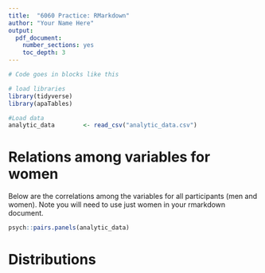 ```yaml
---
title:  "6060 Practice: RMarkdown"
author: "Your Name Here"
output:
  pdf_document:
    number_sections: yes
    toc_depth: 3
---
```


```r
# Code goes in blocks like this

# load libraries
library(tidyverse)
library(apaTables)

#Load data 
analytic_data        <- read_csv("analytic_data.csv")

```

# Relations among variables for women

Below are the correlations among the variables for all participants (men and women).
Note you will need to use just women in your rmarkdown document.


```r
psych::pairs.panels(analytic_data)        
```

\pagebreak

# Distributions
